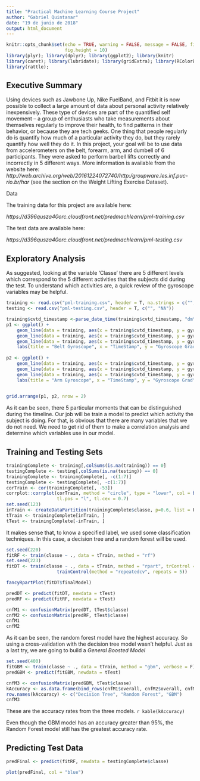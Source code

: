 ```yaml
---
title: "Practical Machine Learning Course Project"
author: "Gabriel Quintanar"
date: "19 de junio de 2018"
output: html_document
---
```


```r
knitr::opts_chunk$set(echo = TRUE, warning = FALSE, message = FALSE, fig.align = 'center', fig.width = 12, 
                      fig.height = 10)
library(plyr); library(dplyr); library(ggplot2); library(knitr)
library(caret); library(lubridate); library(gridExtra); library(RColorBrewer)
library(rattle);
```

## Executive Summary


Using devices such as Jawbone Up, Nike FuelBand, and Fitbit it is now possible to collect a large amount of data about personal activity relatively inexpensively. These type of devices are part of the quantified self movement – a group of enthusiasts who take measurements about themselves regularly to improve their health, to find patterns in their behavior, or because they are tech geeks. One thing that people regularly do is quantify how much of a particular activity they do, but they rarely quantify how well they do it. In this project, your goal will be to use data from accelerometers on the belt, forearm, arm, and dumbell of 6 participants. They were asked to perform barbell lifts correctly and incorrectly in 5 different ways. More information is available from the website here: _http://web.archive.org/web/20161224072740/http:/groupware.les.inf.puc-rio.br/har_ (see the section on the Weight Lifting Exercise Dataset).


Data

The training data for this project are available here:

_https://d396qusza40orc.cloudfront.net/predmachlearn/pml-training.csv_

The test data are available here:

_https://d396qusza40orc.cloudfront.net/predmachlearn/pml-testing.csv_


## Exploratory Analysis

As suggested, looking at the variable 'Classe' there are 5 different levels which correspond to the 5 different activities that the subjects did during the test. To understand which activities are, a quick review of the gyroscope variables may be helpful.
```r
training <- read.csv("pml-training.csv", header = T, na.strings = c("", "NA"))
testing <- read.csv("pml-testing.csv", header = T, c("", "NA"))

training$cvtd_timestamp <-parse_date_time(training$cvtd_timestamp, "dmYHM")
p1 <- ggplot() +
    geom_line(data = training, aes(x = training$cvtd_timestamp, y = gyros_belt_x), color = "blue") +
    geom_line(data = training, aes(x = training$cvtd_timestamp, y = gyros_belt_y), color = "red") +
    geom_line(data = training, aes(x = training$cvtd_timestamp, y = gyros_belt_z), color = "black") +
    labs(title = "Belt Gyroscope", x = "TimeStamp", y = "Gyroscope Grad") + scale_color_continuous(name = "Gyroscope",
                                                                                                   labels = c("X", "Y", "Z"))
p2 <- ggplot() +
    geom_line(data = training, aes(x = training$cvtd_timestamp, y = gyros_arm_x), color = "blue") +
    geom_line(data = training, aes(x = training$cvtd_timestamp, y = gyros_arm_y), color = "red") +
    geom_line(data = training, aes(x = training$cvtd_timestamp, y = gyros_arm_z), color = "black") +
    labs(title = "Arm Gyroscope", x = "TimeStamp", y = "Gyroscope Grad") + scale_color_continuous(name = "Gyroscope",
                                                                                                   labels = c("X", "Y", "Z"))

grid.arrange(p1, p2, nrow = 2)
```

As it can be seen, there 5 particular moments that can be distinguished during the timeline.
Our job will be train a model to predict which activity the subject is doing. For that, is obvious that there are many variables that we do not need. We need to get rid of them to make a correlation analysis and determine which variables use in our model.

## Training and Testing Sets

```r
trainingComplete <- training[,colSums(is.na(training)) == 0]
testingComplete <- testing[,colSums(is.na(testing)) == 0]
trainingComplete <- trainingComplete[, -c(1:7)]
testingComplete <- testingComplete[, -c(1:7)]
corTrain <- cor(trainingComplete[, -53])
corrplot::corrplot(corTrain, method = "circle", type = "lower", col = brewer.pal(n = 8, name = "RdYlBu"), cl.pos = "b",
                   tl.pos = "l", tl.cex = 0.7) 
set.seed(123)
inTrain <- createDataPartition(trainingComplete$classe, p=0.6, list = F)
tTrain <- trainingComplete[inTrain, ]
tTest <- trainingComplete[-inTrain, ]

```

It makes sense that, to know a specified label, we used some classification techniques. In this case, a decision tree and a random forest will be used.


```r
set.seed(220)
fitRF <- train(classe ~ ., data = tTrain, method = "rf")
set.seed(223)
fitDT <- train(classe ~ ., data = tTrain, method = "rpart", trControl = 
                   trainControl(method = "repeatedcv", repeats = 5))

fancyRpartPlot(fitDT$finalModel)

predDT <- predict(fitDT, newdata = tTest)
predRF <- predict(fitRF, newdata = tTest)

cnfM1 <- confusionMatrix(predDT, tTest$classe)
cnfM2 <- confusionMatrix(predRF, tTest$classe)
cnfM1
cnfM2
```

As it can be seen, the random forest model have the highest accuracy. So using a cross-validation with the decision tree model wasn't helpful. Just as a last try, we are going to build a _General Boosted Model_

```r
set.seed(400)
fitGBM <- train(classe ~ ., data = tTrain, method = "gbm", verbose = F)
predGBM <- predict(fitGBM, newdata = tTest)

cnfM3 <- confusionMatrix(predGBM, tTest$classe)
kAccuracy <- as.data.frame(bind_rows(cnfM1$overall, cnfM2$overall, cnfM3$overall))
row.names(kAccuracy) <- c("Decision Tree", "Random Forest", "GBM")
cnfM3
```

These are the accuracy rates from the three models.
`r kable(kAccuracy)`

Even though the GBM model has an accuracy greater than 95%, the Random Forest model still has the greatest accuracy rate.


## Predicting Test Data

```r
predFinal <- predict(fitRF, newdata = testingComplete$classe)

plot(predFinal, col = "blue")
```


